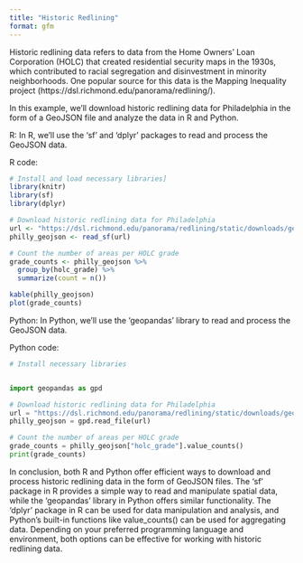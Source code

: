 ```yaml
---
title: "Historic Redlining"
format: gfm
---
```

 
Historic redlining data refers to data from the Home Owners' Loan Corporation (HOLC) that created residential security maps in the 1930s, which contributed to racial segregation and disinvestment in minority neighborhoods. One popular source for this data is the Mapping Inequality project (https://dsl.richmond.edu/panorama/redlining/).

In this example, we'll download historic redlining data for Philadelphia in the form of a GeoJSON file and analyze the data in R and Python.

R:
In R, we'll use the 'sf' and 'dplyr' packages to read and process the GeoJSON data.

R code:

```r
# Install and load necessary libraries]
library(knitr)
library(sf)
library(dplyr)

# Download historic redlining data for Philadelphia
url <- "https://dsl.richmond.edu/panorama/redlining/static/downloads/geojson/PAPhiladelphia1937.geojson"
philly_geojson <- read_sf(url)

# Count the number of areas per HOLC grade
grade_counts <- philly_geojson %>%
  group_by(holc_grade) %>%
  summarize(count = n())

kable(philly_geojson)
plot(grade_counts)
```


Python:
In Python, we'll use the 'geopandas' library to read and process the GeoJSON data.

Python code:

```python
# Install necessary libraries


import geopandas as gpd

# Download historic redlining data for Philadelphia
url = "https://dsl.richmond.edu/panorama/redlining/static/downloads/geojson/PAPhiladelphia1937.geojson"
philly_geojson = gpd.read_file(url)

# Count the number of areas per HOLC grade
grade_counts = philly_geojson["holc_grade"].value_counts()
print(grade_counts)
```


In conclusion, both R and Python offer efficient ways to download and process historic redlining data in the form of GeoJSON files. The 'sf' package in R provides a simple way to read and manipulate spatial data, while the 'geopandas' library in Python offers similar functionality. The 'dplyr' package in R can be used for data manipulation and analysis, and Python's built-in functions like value_counts() can be used for aggregating data. Depending on your preferred programming language and environment, both options can be effective for working with historic redlining data.